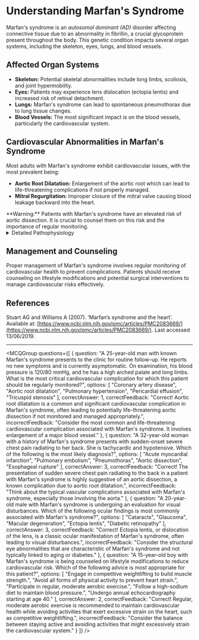 
# Understanding Marfan's Syndrome

Marfan's syndrome is an *autosomal dominant (AD)* disorder affecting connective tissue due to an abnormality in fibrillin, a crucial glycoprotein present throughout the body. This genetic condition impacts several organ systems, including the skeleton, eyes, lungs, and blood vessels.

## Affected Organ Systems

- **Skeleton:** Potential skeletal abnormalities include long limbs, scoliosis, and joint hypermobility.
- **Eyes:** Patients may experience lens dislocation (ectopia lentis) and increased risk of retinal detachment.
- **Lungs:** Marfan's syndrome can lead to spontaneous pneumothorax due to lung tissue changes.
- **Blood Vessels:** The most significant impact is on the blood vessels, particularly the cardiovascular system.

## Cardiovascular Abnormalities in Marfan's Syndrome

Most adults with Marfan's syndrome exhibit cardiovascular issues, with the most prevalent being:

- **Aortic Root Dilatation:** Enlargement of the aortic root which can lead to life-threatening complications if not properly managed.
- **Mitral Regurgitation:** Improper closure of the mitral valve causing blood leakage backward into the heart.

<Callout emoji="⚠️">
**Warning:** Patients with Marfan's syndrome have an elevated risk of aortic dissection. It is crucial to counsel them on this risk and the importance of regular monitoring.
</Callout>

<details>
<summary>Detailed Pathophysiology</summary>

Marfan's syndrome results from mutations in the FBN1 gene, which encodes the fibrillin-1 protein. This protein is essential for the formation of elastic fibers in connective tissue. The defective fibrillin-1 disrupts the structural integrity and elasticity of tissues, leading to the diverse symptoms observed in affected individuals.

</details>

## Management and Counseling

Proper management of Marfan's syndrome involves regular monitoring of cardiovascular health to prevent complications. Patients should receive counseling on lifestyle modifications and potential surgical interventions to manage cardiovascular risks effectively.

## References

Stuart AG and Williams A (2007). ‘Marfan’s syndrome and the heart’. Available at: [https://www.ncbi.nlm.nih.gov/pmc/articles/PMC2083669/](https://www.ncbi.nlm.nih.gov/pmc/articles/PMC2083669/). Last accessed 13/06/2019.

---

<MCQGroup questions={[
  {
    question: "A 25-year-old man with known Marfan's syndrome presents to the clinic for routine follow-up. He reports no new symptoms and is currently asymptomatic. On examination, his blood pressure is 120/80 mmHg, and he has a high arched palate and long limbs. What is the most critical cardiovascular complication for which this patient should be regularly monitored?",
    options: [
      "Coronary artery disease",
      "Aortic root dilatation",
      "Pulmonary hypertension",
      "Pericardial effusion",
      "Tricuspid stenosis"
    ],
    correctAnswer: 1,
    correctFeedback: "Correct! Aortic root dilatation is a common and significant cardiovascular complication in Marfan's syndrome, often leading to potentially life-threatening aortic dissection if not monitored and managed appropriately.",
    incorrectFeedback: "Consider the most common and life-threatening cardiovascular complication associated with Marfan's syndrome. It involves enlargement of a major blood vessel."
  },
  {
    question: "A 32-year-old woman with a history of Marfan's syndrome presents with sudden-onset severe chest pain radiating to her back. She is tachycardic and hypotensive. Which of the following is the most likely diagnosis?",
    options: [
      "Acute myocardial infarction",
      "Pulmonary embolism",
      "Pneumothorax",
      "Aortic dissection",
      "Esophageal rupture"
    ],
    correctAnswer: 3,
    correctFeedback: "Correct! The presentation of sudden severe chest pain radiating to the back in a patient with Marfan's syndrome is highly suggestive of an aortic dissection, a known complication due to aortic root dilatation.",
    incorrectFeedback: "Think about the typical vascular complications associated with Marfan's syndrome, especially those involving the aorta."
  },
  {
    question: "A 20-year-old male with Marfan's syndrome is undergoing an evaluation for visual disturbances. Which of the following ocular findings is most commonly associated with Marfan's syndrome?",
    options: [
      "Cataracts",
      "Glaucoma",
      "Macular degeneration",
      "Ectopia lentis",
      "Diabetic retinopathy"
    ],
    correctAnswer: 3,
    correctFeedback: "Correct! Ectopia lentis, or dislocation of the lens, is a classic ocular manifestation of Marfan's syndrome, often leading to visual disturbances.",
    incorrectFeedback: "Consider the structural eye abnormalities that are characteristic of Marfan's syndrome and not typically linked to aging or diabetes."
  },
  {
    question: "A 15-year-old boy with Marfan's syndrome is being counseled on lifestyle modifications to reduce cardiovascular risk. Which of the following advice is most appropriate for this patient?",
    options: [
      "Engage in competitive weightlifting to build muscle strength.",
      "Avoid all forms of physical activity to prevent heart strain.",
      "Participate in regular, moderate aerobic exercise.",
      "Follow a high-sodium diet to maintain blood pressure.",
      "Undergo annual echocardiography starting at age 40."
    ],
    correctAnswer: 2,
    correctFeedback: "Correct! Regular, moderate aerobic exercise is recommended to maintain cardiovascular health while avoiding activities that exert excessive strain on the heart, such as competitive weightlifting.",
    incorrectFeedback: "Consider the balance between staying active and avoiding activities that might excessively strain the cardiovascular system."
  }
]} />